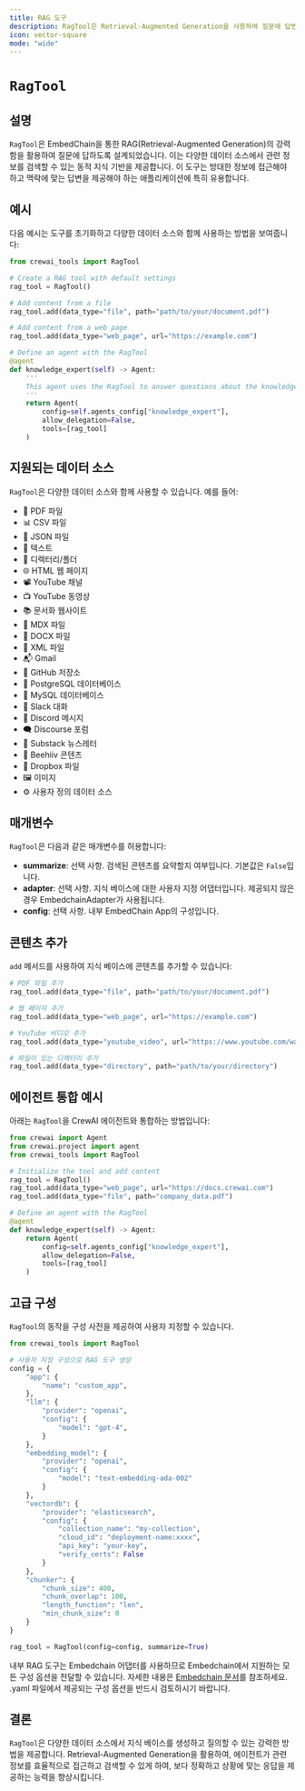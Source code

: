 ```yaml
---
title: RAG 도구
description: RagTool은 Retrieval-Augmented Generation을 사용하여 질문에 답변하는 동적 지식 기반 도구입니다.
icon: vector-square
mode: "wide"
---
```


# `RagTool`

## 설명

`RagTool`은 EmbedChain을 통한 RAG(Retrieval-Augmented Generation)의 강력함을 활용하여 질문에 답하도록 설계되었습니다.
이는 다양한 데이터 소스에서 관련 정보를 검색할 수 있는 동적 지식 기반을 제공합니다.
이 도구는 방대한 정보에 접근해야 하고 맥락에 맞는 답변을 제공해야 하는 애플리케이션에 특히 유용합니다.

## 예시

다음 예시는 도구를 초기화하고 다양한 데이터 소스와 함께 사용하는 방법을 보여줍니다:

```python Code
from crewai_tools import RagTool

# Create a RAG tool with default settings
rag_tool = RagTool()

# Add content from a file
rag_tool.add(data_type="file", path="path/to/your/document.pdf")

# Add content from a web page
rag_tool.add(data_type="web_page", url="https://example.com")

# Define an agent with the RagTool
@agent
def knowledge_expert(self) -> Agent:
    '''
    This agent uses the RagTool to answer questions about the knowledge base.
    '''
    return Agent(
        config=self.agents_config["knowledge_expert"],
        allow_delegation=False,
        tools=[rag_tool]
    )
```

## 지원되는 데이터 소스

`RagTool`은 다양한 데이터 소스와 함께 사용할 수 있습니다. 예를 들어:

- 📰 PDF 파일
- 📊 CSV 파일
- 📃 JSON 파일
- 📝 텍스트
- 📁 디렉터리/폴더
- 🌐 HTML 웹 페이지
- 📽️ YouTube 채널
- 📺 YouTube 동영상
- 📚 문서화 웹사이트
- 📝 MDX 파일
- 📄 DOCX 파일
- 🧾 XML 파일
- 📬 Gmail
- 📝 GitHub 저장소
- 🐘 PostgreSQL 데이터베이스
- 🐬 MySQL 데이터베이스
- 🤖 Slack 대화
- 💬 Discord 메시지
- 🗨️ Discourse 포럼
- 📝 Substack 뉴스레터
- 🐝 Beehiiv 콘텐츠
- 💾 Dropbox 파일
- 🖼️ 이미지
- ⚙️ 사용자 정의 데이터 소스

## 매개변수

`RagTool`은 다음과 같은 매개변수를 허용합니다:

- **summarize**: 선택 사항. 검색된 콘텐츠를 요약할지 여부입니다. 기본값은 `False`입니다.
- **adapter**: 선택 사항. 지식 베이스에 대한 사용자 지정 어댑터입니다. 제공되지 않은 경우 EmbedchainAdapter가 사용됩니다.
- **config**: 선택 사항. 내부 EmbedChain App의 구성입니다.

## 콘텐츠 추가

`add` 메서드를 사용하여 지식 베이스에 콘텐츠를 추가할 수 있습니다:

```python Code
# PDF 파일 추가
rag_tool.add(data_type="file", path="path/to/your/document.pdf")

# 웹 페이지 추가
rag_tool.add(data_type="web_page", url="https://example.com")

# YouTube 비디오 추가
rag_tool.add(data_type="youtube_video", url="https://www.youtube.com/watch?v=VIDEO_ID")

# 파일이 있는 디렉터리 추가
rag_tool.add(data_type="directory", path="path/to/your/directory")
```

## 에이전트 통합 예시

아래는 `RagTool`을 CrewAI 에이전트와 통합하는 방법입니다:

```python Code
from crewai import Agent
from crewai.project import agent
from crewai_tools import RagTool

# Initialize the tool and add content
rag_tool = RagTool()
rag_tool.add(data_type="web_page", url="https://docs.crewai.com")
rag_tool.add(data_type="file", path="company_data.pdf")

# Define an agent with the RagTool
@agent
def knowledge_expert(self) -> Agent:
    return Agent(
        config=self.agents_config["knowledge_expert"],
        allow_delegation=False,
        tools=[rag_tool]
    )
```

## 고급 구성

`RagTool`의 동작을 구성 사전을 제공하여 사용자 지정할 수 있습니다.

```python Code
from crewai_tools import RagTool

# 사용자 지정 구성으로 RAG 도구 생성
config = {
    "app": {
        "name": "custom_app",
    },
    "llm": {
        "provider": "openai",
        "config": {
            "model": "gpt-4",
        }
    },
    "embedding_model": {
        "provider": "openai",
        "config": {
            "model": "text-embedding-ada-002"
        }
    },
    "vectordb": {
        "provider": "elasticsearch",
        "config": {
            "collection_name": "my-collection",
            "cloud_id": "deployment-name:xxxx",
            "api_key": "your-key",
            "verify_certs": False
        }
    },
    "chunker": {
        "chunk_size": 400,
        "chunk_overlap": 100,
        "length_function": "len",
        "min_chunk_size": 0
    }
}

rag_tool = RagTool(config=config, summarize=True)
```

내부 RAG 도구는 Embedchain 어댑터를 사용하므로 Embedchain에서 지원하는 모든 구성 옵션을 전달할 수 있습니다.
자세한 내용은 [Embedchain 문서](https://docs.embedchain.ai/components/introduction)를 참조하세요.
.yaml 파일에서 제공되는 구성 옵션을 반드시 검토하시기 바랍니다.

## 결론
`RagTool`은 다양한 데이터 소스에서 지식 베이스를 생성하고 질의할 수 있는 강력한 방법을 제공합니다. Retrieval-Augmented Generation을 활용하여, 에이전트가 관련 정보를 효율적으로 접근하고 검색할 수 있게 하여, 보다 정확하고 상황에 맞는 응답을 제공하는 능력을 향상시킵니다.
